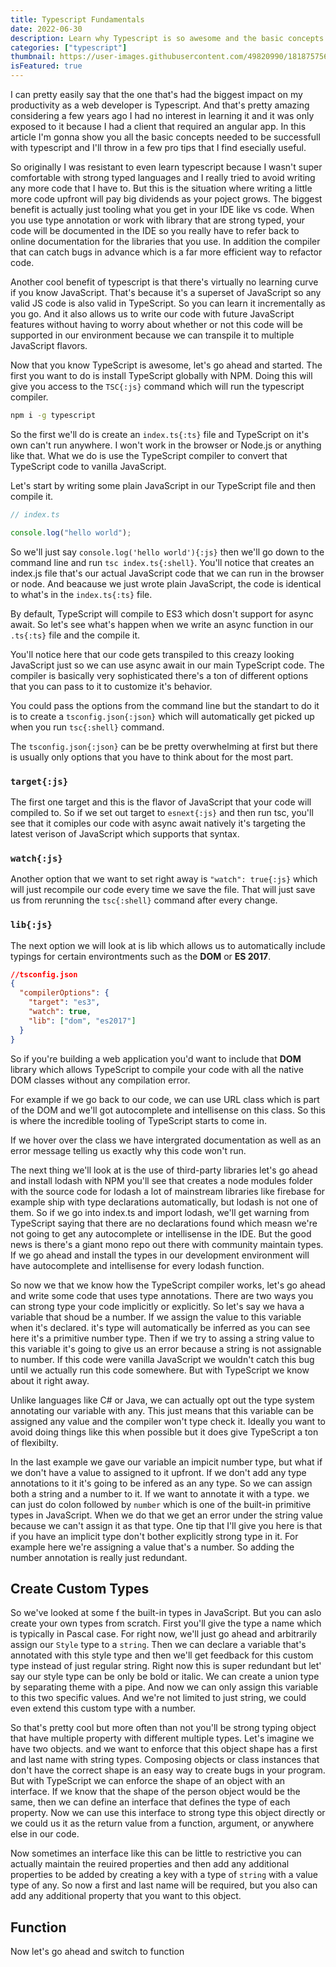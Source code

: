 ```yaml
---
title: Typescript Fundamentals
date: 2022-06-30
description: Learn why Typescript is so awesome and the basic concepts required to be successful using it
categories: ["typescript"]
thumbnail: https://user-images.githubusercontent.com/49820990/181875756-693e8d6f-3625-4220-a9fa-3f924f8f0a6c.png
isFeatured: true
---
```


I can pretty easily say that the one that's had the biggest impact on my productivity as a web developer is Typescript. And that's pretty amazing considering a few years ago I had no interest in learning it and it was only exposed to it because I had a client that required an angular app. In this article I'm gonna show you all the basic concepts needed to be successfull with typescript and I'll throw in a few pro tips that I find esecially useful.

So originally I was resistant to even learn typescript because I wasn't super comfortable with strong typed languages and I really tried to avoid writing any more code that I have to. But this is the situation where writing a little more code upfront will pay big dividends as your poject grows. The biggest benefit is actually just tooling what you get in your IDE like vs code. When you use type annotation or work with library that are strong typed, your code will be documented in the IDE so you really have to refer back to online documentation for the libraries that you use. In addition the compiler that can catch bugs in advance which is a far more efficient way to refactor code.

Another cool benefit of typescript is that there's virtually no learning curve if you know JavaScript. That's because it's a superset of JavaScript so any valid JS code is also valid in TypeScript. So you can learn it incrementally as you go. And it also allows us to write our code with future JavaScript features without having to worry about whether or not this code will be supported in our environment because we can transpile it to multiple JavaScript flavors.

Now that you know TypeScript is awesome, let's go ahead and started. The first you want to do is install TypeScript globally with NPM. Doing this will give you access to the `TSC{:js}` command which will run the typescript compiler.

```bash
npm i -g typescript
```

So the first we'll do is create an `index.ts{:ts}` file and TypeScript on it's own can't run anywhere. I won't work in the browser or Node.js or anything like that. What we do is use the TypeScript compiler to convert that TypeScript code to vanilla JavaScript.

Let's start by writing some plain JavaScript in our TypeScript file and then compile it.

```ts
// index.ts

console.log("hello world");
```

So we'll just say `console.log('hello world'){:js}` then we'll go down to the command line and run `tsc index.ts{:shell}`. You'll notice that creates an index.js file that's our actual JavaScript code that we can run in the browser or node. And beacause we just wrote plain JavaScript, the code is identical to what's in the `index.ts{:ts}` file.

By default, TypeScript will compile to ES3 which dosn't support for async await. So let's see what's happen when we write an async function in our `.ts{:ts}` file and the compile it.

You'll notice here that our code gets transpiled to this creazy looking JavaScript just so we can use async await in our main TypeScript code. The compiler is basically very sophisticated there's a ton of different options that you can pass to it to customize it's behavior.

You could pass the options from the command line but the standart to do it is to create a `tsconfig.json{:json}` which will automatically get picked up when you run `tsc{:shell}` command.

The `tsconfig.json{:json}` can be be pretty overwhelming at first but there is usually only options that you have to think about for the most part.

### `target{:js}`

The first one target and this is the flavor of JavaScript that your code will compiled to. So if we set out target to `esnext{:js}` and then run tsc, you'll see that it comiples our code with async await natively it's targeting the latest verison of JavaScript which supports that syntax.

### `watch{:js}`

Another option that we want to set right away is `"watch": true{:js}` which will just recompile our code every time we save the file. That will just save us from rerunning the `tsc{:shell}` command after every change.

### `lib{:js}`

The next option we will look at is lib which allows us to automatically include typings for certain environtments such as the **DOM** or **ES 2017**.

```json
//tsconfig.json
{
  "compilerOptions": {
    "target": "es3",
    "watch": true,
    "lib": ["dom", "es2017"]
  }
}
```

So if you're building a web application you'd want to include that **DOM** library which allows TypeScript to compile your code with all the native DOM classes without any compilation error.

For example if we go back to our code, we can use URL class which is part of the DOM and we'll got autocomplete and intellisense on this class. So this is where the incredible tooling of TypeScript starts to come in.

If we hover over the class we have intergrated documentation as well as an error message telling us exactly why this code won't run.

The next thing we'll look at is the use of third-party libraries let's go ahead and install lodash with NPM you'll see that creates a node modules folder with the source code for lodash a lot of mainstream libraries like firebase for example ship with type declarations automatically, but lodash is not one of them. So if we go into index.ts and import lodash, we'll get warning from TypeScript saying that there are no declarations found which measn we're not going to get any autocomplete or intellisense in the IDE. But the good news is there's a giant mono repo out there with community maintain types. If we go ahead and install the types in our development environment will have autocomplete and intellisense for every lodash function.

So now we that we know how the TypeScript compiler works, let's go ahead and write some code that uses type annotations. There are two ways you can strong type your code implicitly or explicitly. So let's say we hava a variable that shoud be a number. If we assign the value to this variable when it's declared. it's type will automatically be inferred as you can see here it's a primitive number type. Then if we try to assing a string value to this variable it's going to give us an error because a string is not assignable to number. If this code were vanilla JavaScript we wouldn't catch this bug until we actually run this code somewhere. But with TypeScript we know about it right away.

Unlike languages like C# or Java, we can actually opt out the type system annotating our variable with any. This just means that this variable can be assigned any value and the compiler won't type check it. Ideally you want to avoid doing things like this when possible but it does give TypeScript a ton of flexibilty.

In the last example we gave our variable an impicit number type, but what if we don't have a value to assigned to it upfront. If we don't add any type annotations to it it's going to be infered as an any type. So we can assign both a string and a number to it. If we want to annotate it with a type. we can just do colon followed by `number` which is one of the built-in primitive types in JavaScript. When we do that we get an error under the string value because we can't assign it as that type. One tip that I'll give you here is that if you have an implicit type don't bother explicitly strong type in it. For example here we're assigning a value that's a number. So adding the number annotation is really just redundant.

## Create Custom Types

So we've looked at some f the built-in types in JavaScript. But you can aslo create your own types from scratch. First you'll give the type a name which is typically in Pascal case. For right now, we'll just go ahead and arbitrarily assign our `Style` type to a `string`. Then we can declare a variable that's annotated with this style type and then we'll get feedback for this custom type instead of just regular string. Right now this is super redundant but let' say our style type can be only be bold or italic. We can create a union type by separating theme with a pipe. And now we can only assign this variable to this two specific values. And we're not limited to just string, we could even extend this custom type with a number.

So that's pretty cool but more often than not you'll be strong typing object that have multiple property with different multiple types. Let's imagine we have two objects. and we want to enforce that this object shape has a first and last name with string types. Composing objects or class instances that don't have the correct shape is an easy way to create bugs in your program. But with TypeScript we can enforce the shape of an object with an interface. If we know that the shape of the person object would be the same, then we can define an interface that defines the type of each property. Now we can use this interface to strong type this object directly or we could us it as the return value from a function, argument, or anywhere else in our code.

Now sometimes an interface like this can be little to restrictive you can actually maintain the reuired properties and then add any additional properties to be added by creating a key with a type of `string` with a value type of any. So now a first and last name will be required, but you also can add any additional property that you want to this object.

## Function

Now let's go ahead and switch to function
